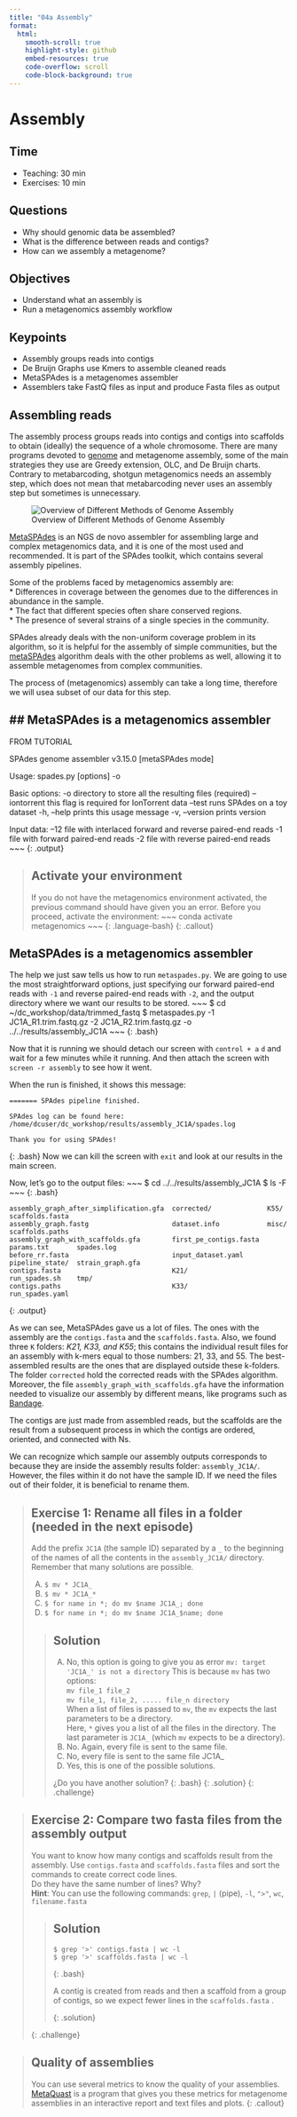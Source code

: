 ```yaml
---
title: "04a Assembly"
format:
  html:
    smooth-scroll: true
    highlight-style: github 
    embed-resources: true
    code-overflow: scroll
    code-block-background: true
---
```


# Assembly {#sec-assembly}

::: {.callout-note icon="false"}
## Time

-   Teaching: 30 min
-   Exercises: 10 min
:::

::: {.callout-tip icon="false"}
## Questions

-   Why should genomic data be assembled?
-	What is the difference between reads and contigs?
-	How can we assembly a metagenome?
:::

::: {.callout-warning icon="false"}
## Objectives

-	Understand what an assembly is
-	Run a metagenomics assembly workflow

:::

::: {.callout-caution icon="false"}
## Keypoints

-	Assembly groups reads into contigs
-	De Bruijn Graphs use Kmers to assemble cleaned reads
-	MetaSPAdes is a metagenomes assembler
-	Assemblers take FastQ files as input and produce Fasta files as output

:::

## Assembling reads
The assembly process groups reads into contigs and contigs into 
scaffolds to obtain (ideally) the sequence of a whole 
chromosome. There are many programs devoted to
[genome](https://www.ncbi.nlm.nih.gov/pmc/articles/PMC2874646/) and 
metagenome assembly, some of the main strategies they use are Greedy extension, OLC, and De Bruijn charts. 
Contrary to metabarcoding, shotgun metagenomics needs an assembly step, which does not mean that metabarcoding never uses an assembly step but sometimes is unnecessary.

![Overview of Different Methods of Genome Assembly](fig/04a-01.png)

[MetaSPAdes](https://github.com/ablab/spades) is an NGS de novo assembler 
for assembling large and complex metagenomics data, and it is one of the 
most used and recommended. It is part of the SPAdes toolkit, which 
contains several assembly pipelines.

Some of the problems faced by metagenomics assembly are:  
* Differences in coverage between the genomes due to the differences in abundance in the sample.  
* The fact that different species often share conserved regions.  
* The presence of several strains of a single species in the community.   

SPAdes already deals with the non-uniform coverage problem in its algorithm, so it is helpful for the assembly of simple communities, 
but the [metaSPAdes](https://pubmed.ncbi.nlm.nih.gov/28298430/) algorithm deals with the other problems as well, allowing it to assemble metagenomes from complex communities. 

The process of (metagenomics) assembly can take a long time, therefore we will usea subset of our data for this step.

## ## MetaSPAdes is a metagenomics assembler




FROM TUTORIAL


SPAdes genome assembler v3.15.0 [metaSPAdes mode]

Usage: spades.py [options] -o <output_dir>

Basic options:
  -o <output_dir>             directory to store all the resulting files (required)
  --iontorrent                this flag is required for IonTorrent data
  --test                      runs SPAdes on a toy dataset
  -h, --help                  prints this usage message
  -v, --version               prints version

Input data:
  --12 <filename>             file with interlaced forward and reverse paired-end reads
  -1 <filename>               file with forward paired-end reads
  -2 <filename>               file with reverse paired-end reads    
~~~
{: .output}

> ## Activate your environment
> If you do not have the metagenomics environment activated, the previous command should have given you an error. 
> Before you proceed, activate the environment:
> ~~~
> conda activate metagenomics
> ~~~
> {: .language-bash}
{: .callout}
 
## MetaSPAdes is a metagenomics assembler

The help we just saw tells us how to run `metaspades.py`. We are going 
to use the most straightforward options, just specifying our forward paired-end 
reads with `-1` and reverse paired-end reads with `-2`, and the output 
directory where we want our results to be stored. 
 ~~~
$ cd ~/dc_workshop/data/trimmed_fastq
$ metaspades.py -1 JC1A_R1.trim.fastq.gz -2 JC1A_R2.trim.fastq.gz -o ../../results/assembly_JC1A
~~~
{: .bash}

Now that it is running we should detach our screen with `control + a` `d` and wait for a few minutes while it running. And then attach the screen with 
`screen -r assembly` to see how it went.  

When the run is finished, it shows this message:

~~~
======= SPAdes pipeline finished.

SPAdes log can be found here: /home/dcuser/dc_workshop/results/assembly_JC1A/spades.log

Thank you for using SPAdes!

~~~
{: .bash}
Now we can kill the screen with `exit` and look at our results in the main screen.

Now, let's go to the output files: 
~~~
$ cd ../../results/assembly_JC1A
$ ls -F
~~~
{: .bash}

~~~
assembly_graph_after_simplification.gfa  corrected/              K55/             scaffolds.fasta
assembly_graph.fastg                     dataset.info            misc/            scaffolds.paths
assembly_graph_with_scaffolds.gfa        first_pe_contigs.fasta  params.txt       spades.log
before_rr.fasta                          input_dataset.yaml      pipeline_state/  strain_graph.gfa
contigs.fasta                            K21/                    run_spades.sh    tmp/
contigs.paths                            K33/                    run_spades.yaml   
~~~
{: .output}

As we can see, MetaSPAdes gave us a lot of files. The ones with the assembly are the `contigs.fasta` and the `scaffolds.fasta`. 
Also, we found three `K` folders: _K21, K33, and K55_; this contains the individual result files for an assembly 
with k-mers equal to those numbers: 21, 33, and 55. The best-assembled results are 
the ones that are displayed outside these k-folders. The folder `corrected` hold the corrected reads 
with the SPAdes algorithm. Moreover, the file 
`assembly_graph_with_scaffolds.gfa` have the information needed to visualize 
our assembly by different means, like programs such as [Bandage](https://rrwick.github.io/Bandage/).

The contigs are just made from assembled reads, but the scaffolds are the result 
from a subsequent process in which the contigs are ordered, oriented, and connected with Ns.

We can recognize which sample our assembly outputs corresponds to because they are inside 
the assembly results folder: `assembly_JC1A/`. However, the files within it do not have the 
sample ID. If we need the files out of their folder, it is beneficial to rename them.

> ## Exercise 1: Rename all files in a folder (needed in the next episode)
>
> Add the prefix `JC1A` (the sample ID) separated by a `_` to the beginning of the names of all the contents in the `assembly_JC1A/` directory. Remember that many solutions are possible.
> 
> A) `$ mv * JC1A_`    
> B) `$ mv * JC1A_*`    
> C) `$ for name in *; do mv $name JC1A_; done`      
> D) `$ for name in *; do mv $name JC1A_$name; done`      
>    
>> ## Solution
>>
>>  A)  No, this option is going to give you as error `mv: target 'JC1A_' is not a directory` 
>>  This is because `mv` has two options:  
>>  `mv file_1 file_2`  
>>  `mv file_1, file_2, ..... file_n directory`   
>>  When a list of files is passed to `mv`, the `mv` expects the last parameters to be a directory.  
>>  Here, `*` gives you a list of all the files in the directory. The last parameter is `JC1A_` (which `mv` expects to be a directory).   
>>  B)  No. Again, every file is sent to the same file.  
>>  C)  No, every file is sent to the same file JC1A_  
>>  D)  Yes, this is one of the possible solutions.  
>> 
>> ¿Do you have another solution?
>> {: .bash}
> {: .solution}
{: .challenge}

> ## Exercise 2: Compare two fasta files from the assembly output 
> You want to know how many contigs and scaffolds result from the assembly. 
> Use `contigs.fasta`  and `scaffolds.fasta ` files and sort the commands to create correct code lines.   
> Do they have the same number of lines? Why?  
> **Hint**: You can use the following commands: `grep`, `|` (pipe), `-l`, `">"`, `wc`, `filename.fasta`
> 
>> ## Solution
>> 
>> ~~~
>> $ grep '>' contigs.fasta | wc -l
>> $ grep '>' scaffolds.fasta | wc -l
>> ~~~
>> {: .bash}
>>
>> A contig is created from reads and then a scaffold from a group of contigs, so we expect fewer lines in the `scaffolds.fasta ` .
>> 
> {: .solution}
> 
{: .challenge}

> ## Quality of assemblies
> You can use several metrics to know the quality of your assemblies. [MetaQuast](https://quast.sourceforge.net/metaquast.html) is a program
>  that gives you these metrics for metagenome assemblies in an interactive report and text files and plots.
{: .callout}
